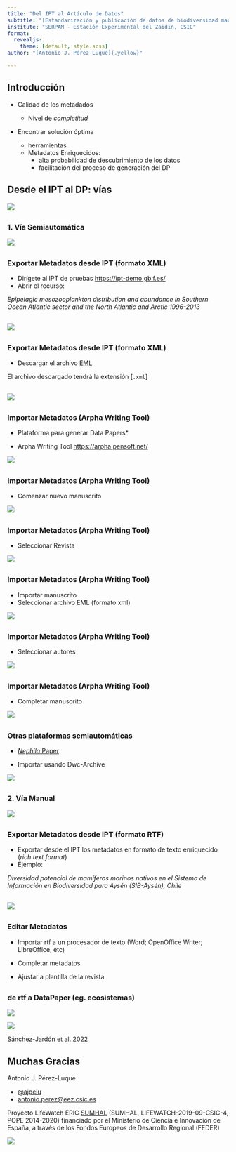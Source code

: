 ```yaml
---
title: "Del IPT al Artículo de Datos"
subtitle: "[Estandarización y publicación de datos de biodiversidad marinos en GBIF y en revistas científicas (data papers)</br> Taller GBIF.ES - Nodo GBIF España</br>21-22/03/2023]{.smaller}"
institute: "SERPAM - Estación Experimental del Zaidin, CSIC"
format: 
  revealjs:
    theme: [default, style.scss]
author: "[Antonio J. Pérez-Luque]{.yellow}"

---
```


## Introducción

- Calidad de los [metadados]{.yellow}

  - Nivel de *completitud* 
  
- Encontrar [solución óptima]{.yellow}
  - herramientas 
  - Metadatos Enriquecidos: 
      - alta probabilidad de descubrimiento de los datos
      - facilitación del proceso de generación del DP



## Desde el IPT al DP: [vías]{.yellow}

![](assets/general_flow_ways.png){fig-align="center"}


##
### 1. Vía [Semiautomática]{.yellow}

![](assets/general_flow_xml.png){fig-align="center"}


##
### Exportar Metadatos desde IPT ([formato XML]{.yellow})
-   Dirígete al IPT de pruebas [https://ipt-demo.gbif.es/](https://ipt-demo.gbif.es/)
-   Abrir el recurso: 

::: {.callout-note appearance="simple" icon=false}
*Epipelagic mesozooplankton distribution and abundance in Southern Ocean Atlantic sector and the North Atlantic and Arctic 1996-2013*
:::


## 

![](assets/ipt_eml.png){fig-align="center"}

##
### Exportar Metadatos desde IPT ([formato XML]{.yellow})

-  Descargar el archivo [EML](https://biodiversidad.co/estandar-eml/)

::: {.callout-caution appearance="simple"}
El archivo descargado tendrá la extensión [`.xml`]
:::


## 

![](assets/xml.png){fig-align="center"}

##
### Importar Metadatos ([Arpha Writing Tool]{.yellow}) 
- Plataforma para generar Data Papers* 

- Arpha Writing Tool [https://arpha.pensoft.net/](https://arpha.pensoft.net/)


![](assets/arpha_entry.png){fig-align="center"}

##
### Importar Metadatos ([Arpha Writing Tool]{.yellow})

- Comenzar nuevo manuscrito 

![](assets/arpha_start_ms.png){fig-align="center"}

##
### Importar Metadatos ([Arpha Writing Tool]{.yellow})

- Seleccionar Revista

![](assets/arpha_select_journal.png){fig-align="center"}

##
### Importar Metadatos ([Arpha Writing Tool]{.yellow})

- Importar manuscrito
- Seleccionar archivo EML ([formato xml]{.yellow})

![](assets/arpha_import.png){fig-align="center"}


##
### Importar Metadatos ([Arpha Writing Tool]{.yellow})

- Seleccionar autores

![](assets/arpha_authors.png){fig-align="center"}


##
### Importar Metadatos ([Arpha Writing Tool]{.yellow})

- Completar manuscrito

![](assets/arpha_ejemplo.png){fig-align="center"}

## 
### Otras plataformas [semiautomáticas]{.yellow}

- [*Nephila* Paper](https://ferramentas.sibbr.gov.br/nephila/)

- Importar usando Dwc-Archive 

![](assets/nephila.png){fig-align="center"}

##
### 2. Vía [Manual]{.yellow}

![](assets/general_flow_rtf.png){fig-align="center"}

##
### Exportar Metadatos desde IPT ([formato RTF]{.yellow})

- Exportar desde el IPT los metadatos en formato de texto enriquecido (*rich text format*)
- Ejemplo: 

::: {.callout-note appearance="simple" icon=false}
*Diversidad potencial de mamíferos marinos nativos en el Sistema de Información en Biodiversidad para Aysén (SIB-Aysén), Chile*
:::

## 

![](assets/manual_mamiferos_chile.png){fig-align="center"}

## 
### Editar Metadatos 

- Importar [rtf]{.yellow} a un procesador de texto (Word; OpenOffice Writer; LibreOffice, etc)

- Completar metadatos

- Ajustar a plantilla de la revista 


## 
### de [rtf]{.yellow} a DataPaper (eg. [ecosistemas]{.yellow})

::: {layout-ncol=2}
![](assets/manual_mamiferos_rtf.png)

![](assets/manual_mamiferos_ecosistemas.png)
::: 

[[Sánchez-Jardón et al. 2022](https://doi.org/10.7818/ECOS.2410)]{.smaller .dcha}

## Muchas Gracias

[Antonio J. Pérez-Luque]{.yellow}

- [@ajpelu](https://twitter.com/ajpelu)
- [antonio.perez@eez.csic.es](mailto: antonio.perez@eez.csic.es)



[Proyecto LifeWatch ERIC [SUMHAL](https://lifewatcheric-sumhal.csic.es) (SUMHAL, LIFEWATCH-2019-09-CSIC-4, POPE 2014-2020) financiado por el Ministerio de Ciencia e Innovación de España, a través de los Fondos Europeos de Desarrollo Regional (FEDER)]{.smaller}



![](assets/logos.png){fig-align="center"}

